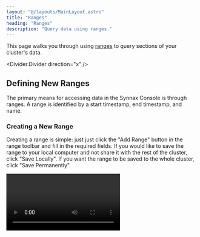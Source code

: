 ```yaml
---
layout: "@/layouts/MainLayout.astro"
title: "Ranges"
heading: "Ranges"
description: "Query data using ranges."
---
```


This page walks you through using [ranges](/reference/concepts/read-ranges) to query
sections of your cluster's data.

<Divider.Divider direction="x" />

## Defining New Ranges

The primary means for accessing data in the Synnax Console is through ranges. A range is
identified by a start timestamp, end timestamp, and name.

### Creating a New Range

Creating a range is simple: just just click the "Add Range" button in the range toolbar
and fill in the required fields. If you would like to save the range to your local
computer and not share it with the rest of the cluster, click "Save Locally". If you
want the range to be saved to the whole cluster, click "Save Permanently".

<Video client:only="react" id="console/ranges/create" />

### Local vs. Persisted Ranges

The difference between local and persisted range is that local ranges are _not_ saved to
your cluster. What that means is if two users are connected to the same cluster, a local
range created by one user will not be visible to the other user. When you clear the
console's local storage, the local range will also be lost. If you want to make sure
your range is always accessible, save it as a persisted range.

### Parameters for Creating a Range

<Table
    columns={[
        {
            key: "name",
            name: "Name",
        },
        {
            key: "description",
            name: "Description",
        },
    ]}
    data={[
        {
            name: "Name",
            description: "A name for identifying the range.",
        },
        {
            name: "From",
            description: "The date and time when the range starts.",
        },
        {
            name: "To",
            description: "The date and time when the range ends.",
        },
    ]}
/>

<Divider.Divider direction="x" />

## Finding Existing Ranges

There are two ways to find existing ranges in the console: the resources toolbar and the
command and search palette.

### Resources Toolbar

The resources toolbar is located on the left side of the console, and can be used to
browse all of your cluster's resources, including ranges. All of your ranges can be
found under the "Ranges" section.

<Video
  client:only="react"
  id="console/ranges/resources"
  style={{width: "50%", marginLeft: "25%"}}
/>

We can load a specific range into our ranges toolbar by clicking on it.

### Command and Search Palette

The command and search palette is located in the top center of the console, and can be
used to search for cluster resources and execute commands. We can find a permanently
saved range just by typing its name into the palette.

<Video client:only="react" id="console/ranges/palette" />

Use the arrow keys to navigate the results, and press <Icon.Keyboard.Return /> to load
the range you're interested in. You can also hover and click using your mouse.
